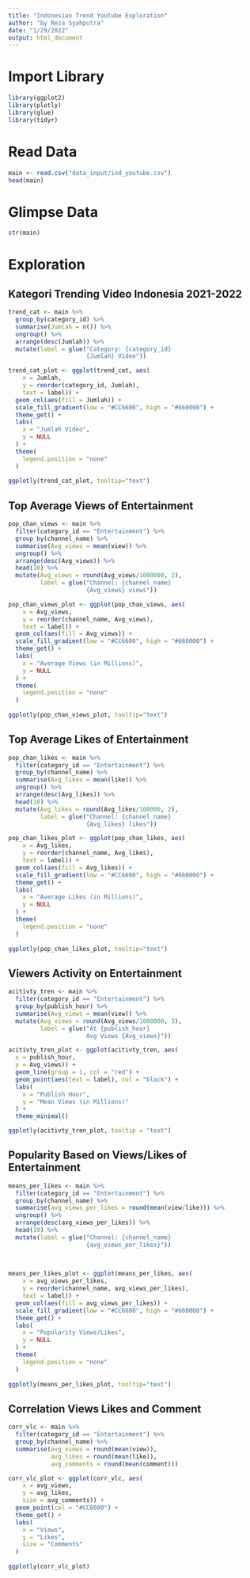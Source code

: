 ```yaml
---
title: "Indonesian Trend Youtube Exploration"
author: "by Reza Syahputra"
date: "1/29/2022"
output: html_document
---
```


# Import Library

```r
library(ggplot2) 
library(plotly)
library(glue)
library(tidyr)
```


# Read Data

```r
main <- read.csv("data_input/ind_youtube.csv")
head(main)
```

# Glimpse Data
```r
str(main)
```

# Exploration

## Kategori Trending Video Indonesia 2021-2022
```r
trend_cat <- main %>% 
  group_by(category_id) %>% 
  summarise(Jumlah = n()) %>% 
  ungroup() %>% 
  arrange(desc(Jumlah)) %>% 
  mutate(label = glue("Category: {category_id}
                      {Jumlah} Video"))
```

```r
trend_cat_plot <- ggplot(trend_cat, aes(
    x = Jumlah, 
    y = reorder(category_id, Jumlah),
    text = label)) +
  geom_col(aes(fill = Jumlah)) +
  scale_fill_gradient(low = "#CC6600", high = "#660000") +
  theme_get() +
  labs(
    x = "Jumlah Video",
    y = NULL
  ) + 
  theme(
    legend.position = "none"
  )
  
ggplotly(trend_cat_plot, tooltip="text")
```

## Top Average Views of Entertainment
```r
pop_chan_views <- main %>% 
  filter(category_id == "Entertainment") %>% 
  group_by(channel_name) %>% 
  summarise(Avg_views = mean(view)) %>% 
  ungroup() %>% 
  arrange(desc(Avg_views)) %>%
  head(10) %>% 
  mutate(Avg_views = round(Avg_views/1000000, 2),
         label = glue("Channel: {channel_name}
                      {Avg_views} views")) 
```



```r
pop_chan_views_plot <- ggplot(pop_chan_views, aes(
    x = Avg_views, 
    y = reorder(channel_name, Avg_views),
    text = label)) +
  geom_col(aes(fill = Avg_views)) +
  scale_fill_gradient(low = "#CC6600", high = "#660000") +
  theme_get() +
  labs(
    x = "Average Views (in Millions)",
    y = NULL
  ) + 
  theme(
    legend.position = "none"
  )
  
ggplotly(pop_chan_views_plot, tooltip="text")
```

## Top Average Likes of Entertainment
```r
pop_chan_likes <- main %>% 
  filter(category_id == "Entertainment") %>% 
  group_by(channel_name) %>% 
  summarise(Avg_likes = mean(like)) %>% 
  ungroup() %>% 
  arrange(desc(Avg_likes)) %>%
  head(10) %>% 
  mutate(Avg_likes = round(Avg_likes/100000, 2),
         label = glue("Channel: {channel_name}
                      {Avg_likes} likes")) 
```

```r
pop_chan_likes_plot <- ggplot(pop_chan_likes, aes(
    x = Avg_likes, 
    y = reorder(channel_name, Avg_likes),
    text = label)) +
  geom_col(aes(fill = Avg_likes)) +
  scale_fill_gradient(low = "#CC6600", high = "#660000") +
  theme_get() +
  labs(
    x = "Average Likes (in Millions)",
    y = NULL
  ) + 
  theme(
    legend.position = "none"
  )
  
ggplotly(pop_chan_likes_plot, tooltip="text")
```

## Viewers Activity on Entertainment
```r
acitivty_tren <- main %>% 
  filter(category_id == "Entertainment") %>% 
  group_by(publish_hour) %>% 
  summarise(Avg_views = mean(view)) %>% 
  mutate(Avg_views = round(Avg_views/1000000, 3),
         label = glue("At {publish_hour}
                      Avg Views {Avg_views}"))
```

```r
acitivty_tren_plot <- ggplot(acitivty_tren, aes(
  x = publish_hour,
  y = Avg_views)) +
  geom_line(group = 1, col = "red") +
  geom_point(aes(text = label), col = "black") +
  labs(
    x = "Publish Hour",
    y = "Mean Views (in Millions)"
  ) +
  theme_minimal()

ggplotly(acitivty_tren_plot, tooltip = "text")
```

## Popularity Based on Views/Likes of Entertainment
```r
means_per_likes <- main %>% 
  filter(category_id == "Entertainment") %>% 
  group_by(channel_name) %>% 
  summarise(avg_views_per_likes = round(mean(view/like))) %>% 
  ungroup() %>% 
  arrange(desc(avg_views_per_likes)) %>% 
  head(10) %>% 
  mutate(label = glue("Channel: {channel_name}
                      {avg_views_per_likes}"))
  
  
```

```r
means_per_likes_plot <- ggplot(means_per_likes, aes(
    x = avg_views_per_likes, 
    y = reorder(channel_name, avg_views_per_likes),
    text = label)) +
  geom_col(aes(fill = avg_views_per_likes)) +
  scale_fill_gradient(low = "#CC6600", high = "#660000") +
  theme_get() +
  labs(
    x = "Popularity Views/Likes",
    y = NULL
  ) + 
  theme(
    legend.position = "none"
  )
  
ggplotly(means_per_likes_plot, tooltip="text")
```

## Correlation Views Likes and Comment
```r
corr_vlc <- main %>% 
  filter(category_id == "Entertainment") %>% 
  group_by(channel_name) %>% 
  summarise(avg_views = round(mean(view)),
            avg_likes = round(mean(like)),
            avg_comments = round(mean(comment))) 
```
```r
corr_vlc_plot <- ggplot(corr_vlc, aes(
    x = avg_views, 
    y = avg_likes,
    size = avg_comments)) +
  geom_point(col = "#CC6600") +
  theme_get() +
  labs(
    x = "Views",
    y = "Likes",
    size = "Comments"
  ) 
  
ggplotly(corr_vlc_plot)
```


